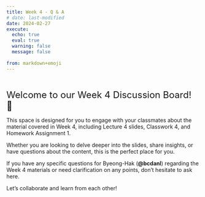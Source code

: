 ```yaml
---
title: Week 4 - Q & A
# date: last-modified
date: 2024-02-27
execute: 
  echo: true
  eval: true
  warning: false
  message: false
  
from: markdown+emoji
---
```


<br>


<font size = "5">Welcome to our Week 4 Discussion Board! 👋 </font>


This space is designed for you to engage with your classmates about the material covered in Week 4, including Lecture 4 slides, Classwork 4, and Homework Assignment 1. 

Whether you are looking to delve deeper into the slides, share insights, or have questions about the content, this is the perfect place for you.

If you have any specific questions for Byeong-Hak (**@bcdanl**) regarding the Week 4 materials or need clarification on any points, don't hesitate to ask here. 

Let's collaborate and learn from each other!


